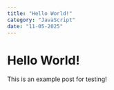 ---
title: "Hello World!"
category: "JavaScript"
date: "11-05-2025"
---

# Hello World!

This is an example post for testing!

